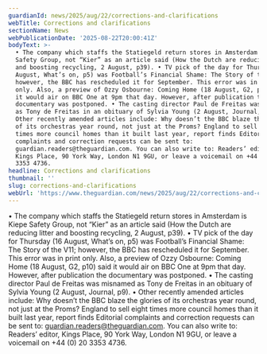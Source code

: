 ```yaml
---
guardianId: news/2025/aug/22/corrections-and-clarifications
webTitle: Corrections and clarifications
sectionName: News
webPublicationDate: '2025-08-22T20:00:41Z'
bodyText: >-
  • The company which staffs the Statiegeld return stores in Amsterdam is Kiepe
  Safety Group, not “Kier” as an article said (How the Dutch are reducing litter
  and boosting recycling, 2 August, p39). • TV pick of the day for Thursday (16
  August, What’s on, p5) was Football’s Financial Shame: The Story of the V11;
  however, the BBC has rescheduled it for September. This error was in print
  only. Also, a preview of Ozzy Osbourne: Coming Home (18 August, G2, p10) said
  it would air on BBC One at 9pm that day. However, after publication the
  documentary was postponed. • The casting director Paul de Freitas was misnamed
  as Tony de Freitas in an obituary of Sylvia Young (2 August, Journal, p9). •
  Other recently amended articles include: Why doesn’t the BBC blaze the glories
  of its orchestras year round, not just at the Proms? England to sell eight
  times more council homes than it built last year, report finds Editorial
  complaints and correction requests can be sent to:
  guardian.readers@theguardian.com. You can also write to: Readers’ editor,
  Kings Place, 90 York Way, London N1 9GU, or leave a voicemail on +44 (0) 20
  3353 4736.
headline: Corrections and clarifications
thumbnail: ''
slug: corrections-and-clarifications
webUrl: 'https://www.theguardian.com/news/2025/aug/22/corrections-and-clarifications'
---
```

• The company which staffs the Statiegeld return stores in Amsterdam is Kiepe Safety Group, not “Kier” as an article said (How the Dutch are reducing litter and boosting recycling, 2 August, p39). • TV pick of the day for Thursday (16 August, What’s on, p5) was Football’s Financial Shame: The Story of the V11; however, the BBC has rescheduled it for September. This error was in print only. Also, a preview of Ozzy Osbourne: Coming Home (18 August, G2, p10) said it would air on BBC One at 9pm that day. However, after publication the documentary was postponed. • The casting director Paul de Freitas was misnamed as Tony de Freitas in an obituary of Sylvia Young (2 August, Journal, p9). • Other recently amended articles include: Why doesn’t the BBC blaze the glories of its orchestras year round, not just at the Proms? England to sell eight times more council homes than it built last year, report finds Editorial complaints and correction requests can be sent to: guardian.readers@theguardian.com. You can also write to: Readers’ editor, Kings Place, 90 York Way, London N1 9GU, or leave a voicemail on +44 (0) 20 3353 4736.
